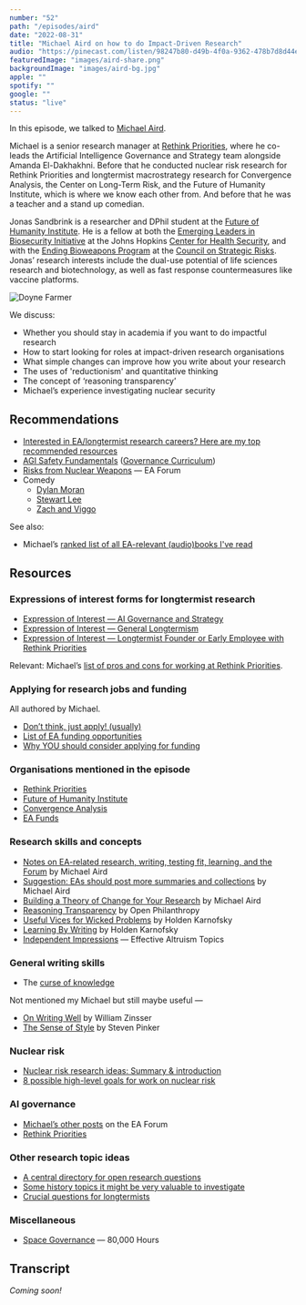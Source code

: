 ```yaml
---
number: "52"
path: "/episodes/aird"
date: "2022-08-31"
title: "Michael Aird on how to do Impact-Driven Research"
audio: "https://pinecast.com/listen/98247b80-d49b-4f0a-9362-478b7d8d44eb.mp3"
featuredImage: "images/aird-share.png"
backgroundImage: "images/aird-bg.jpg"
apple: ""
spotify: ""
google: ""
status: "live"
---
```


In this episode, we talked to [Michael Aird](https://forum.effectivealtruism.org/users/michaela).

Michael is a senior research manager at [Rethink Priorities](https://www.rethinkpriorities.org/), where he co-leads the Artificial Intelligence Governance and Strategy team alongside Amanda El-Dakhakhni. Before that he conducted nuclear risk research for Rethink Priorities and longtermist macrostrategy research for Convergence Analysis, the Center on Long-Term Risk, and the Future of Humanity Institute, which is where we know each other from. And before that he was a teacher and a stand up comedian.

Jonas Sandbrink is a researcher and DPhil student at the [Future of Humanity Institute](https://www.fhi.ox.ac.uk/). He is a fellow at both the [Emerging Leaders in Biosecurity Initiative](https://www.centerforhealthsecurity.org/our-work/emergingbioleaders/) at the Johns Hopkins [Center for Health Security](https://www.centerforhealthsecurity.org/), and with the [Ending Bioweapons Program](https://councilonstrategicrisks.org/fellowship-for-ending-bioweapons-programs/) at the [Council on Strategic Risks](https://councilonstrategicrisks.org/). Jonas’ research interests include the dual-use potential of life sciences research and biotechnology, as well as fast response countermeasures like vaccine platforms.

<div class="episode-image_variable max-600">


![Doyne Farmer](images/michael.jpg)

</div>

We discuss:

- Whether you should stay in academia if you want to do impactful research
- How to start looking for roles at impact-driven research organisations
- What simple changes can improve how you write about your research
- The uses of 'reductionism' and quantitative thinking
- The concept of ‘reasoning transparency’
- Michael’s experience investigating nuclear security

## Recommendations

- [Interested in EA/longtermist research careers? Here are my top recommended resources](https://forum.effectivealtruism.org/posts/Na6pkfpZrfyKBhEcp/interested-in-ea-longtermist-research-careers-here-are-my)
- [AGI Safety Fundamentals](https://www.eacambridge.org/agi-safety-fundamentals) ([Governance Curriculum](https://www.eacambridge.org/ai-governance-curriculum))
- [Risks from Nuclear Weapons](https://forum.effectivealtruism.org/s/KJNrGbt3JWcYeifLk) — EA Forum
- Comedy
	- [Dylan Moran](https://dylanmoran.com/)
  - [Stewart Lee](https://www.stewartlee.co.uk/)
  - [Zach and Viggo](http://www.zachandviggo.com)

See also:

- Michael’s [ranked list of all EA-relevant (audio)books I've read](https://forum.effectivealtruism.org/posts/zCJDF6iNSJHnJ6Aq6/a-ranked-list-of-all-ea-relevant-audio-books-i-ve-read)

## Resources

### Expressions of interest forms for longtermist research

- [Expression of Interest — AI Governance and Strategy](https://rethinkpriorities.pinpointhq.com/en/jobs/51452)
- [Expression of Interest — General Longtermism](https://rethinkpriorities.pinpointhq.com/en/jobs/51712)
- [Expression of Interest — Longtermist Founder or Early Employee with Rethink Priorities](https://docs.google.com/forms/d/e/1FAIpQLSfqsmhmRuTJLiGt0J9KGu43E8t6ab6WT9d3C3r4XNkBtqJ6GA/viewform)

Relevant: Michael’s [list of pros and cons for working at Rethink Priorities](https://forum.effectivealtruism.org/posts/3vXXthjBKhNo8sgFv/job-ad-research-important-longtermist-topics-at-rethink?commentId=tLm5Cgy4GH5u8CfN5).

### Applying for research jobs and funding

All authored by Michael.

- [Don’t think, just apply! (usually)](https://forum.effectivealtruism.org/posts/Fahv9knHhPi6pWPEB/don-t-think-just-apply-usually)
- [List of EA funding opportunities](https://forum.effectivealtruism.org/posts/DqwxrdyQxcMQ8P2rD/list-of-ea-funding-opportunities)
- [Why YOU should consider applying for funding](https://docs.google.com/presentation/d/1awjq4A-262EzV8BY5IXxnDcaB5oBZCIf7rF4QUXV0T0/edit#slide=id.p)

### Organisations mentioned in the episode

- [Rethink Priorities](https://rethinkpriorities.org/)
- [Future of Humanity Institute](https://www.fhi.ox.ac.uk/)
- [Convergence Analysis](https://www.convergenceanalysis.org/)
- [EA Funds](https://funds.effectivealtruism.org/)

### Research skills and concepts

- [Notes on EA-related research, writing, testing fit, learning, and the Forum](https://forum.effectivealtruism.org/posts/J7PsetipHFoj2Mv7R/notes-on-ea-related-research-writing-testing-fit-learning) by Michael Aird
- [Suggestion: EAs should post more summaries and collections](https://forum.effectivealtruism.org/posts/6trt8mTsKfqJJbfJa/suggestion-eas-should-post-more-summaries-and-collections) by Michael Aird
- [Building a Theory of Change for Your Research](https://docs.google.com/presentation/d/18KgEmezuyKeg0Ha_Fvmpbk8rRevmlEiuqJnV5FJrfHE/edit#slide=id.gedf36733a6_0_0) by Michael Aird
- [Reasoning Transparency](https://www.openphilanthropy.org/research/reasoning-transparency/) by Open Philanthropy
- [Useful Vices for Wicked Problems](https://www.cold-takes.com/useful-vices-for-wicked-problems/) by Holden Karnofsky
- [Learning By Writing](https://www.cold-takes.com/learning-by-writing/) by Holden Karnofsky
- [Independent Impressions](https://forum.effectivealtruism.org/topics/independent-impressions) — Effective Altruism Topics

### General writing skills

- The [curse of knowledge](https://en.wikipedia.org/wiki/Curse_of_knowledge)

Not mentioned my Michael but still maybe useful —

- [On Writing Well](https://www.goodreads.com/book/show/53343.On_Writing_Well) by William Zinsser
- [The Sense of Style](https://www.goodreads.com/en/book/show/20821371) by Steven Pinker

### Nuclear risk

- [Nuclear risk research ideas: Summary & introduction](https://forum.effectivealtruism.org/posts/N4oG4jMZRkbaKuPZF/nuclear-risk-research-ideas-summary-and-introduction)
- [8 possible high-level goals for work on nuclear risk](https://forum.effectivealtruism.org/posts/dASEFCurRpNot4Gpc/8-possible-high-level-goals-for-work-on-nuclear-risk)

### AI governance

- [Michael’s other posts](https://forum.effectivealtruism.org/users/michaela) on the EA Forum
- [Rethink Priorities](https://rethinkpriorities.org/)

### Other research topic ideas

- [A central directory for open research questions](https://forum.effectivealtruism.org/posts/MsNpJBzv5YhdfNHc9/a-central-directory-for-open-research-questions)
- [Some history topics it might be very valuable to investigate](https://forum.effectivealtruism.org/posts/psKZNMzCyXybcoEZR/some-history-topics-it-might-be-very-valuable-to-investigate)
- [Crucial questions for longtermists](https://forum.effectivealtruism.org/posts/wicAtfihz2JmPRgez/crucial-questions-for-longtermists)

### Miscellaneous

- [Space Governance](https://80000hours.org/problem-profiles/space-governance/) — 80,000 Hours

## Transcript

*Coming soon!*
